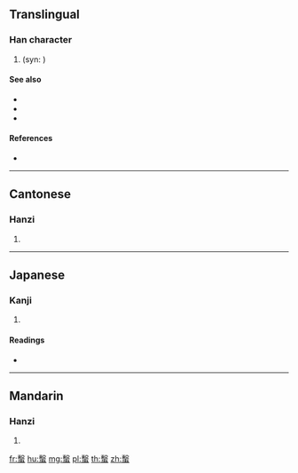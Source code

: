 {{character info/new}}
==Translingual==

===Han character===
{{Han char|rn=142|rad=虫|as=13|sn=19|four=47136|canj=JELMI}}

# {{taxlink|Acrida cinerea|species|noshow=1}} (syn: {{taxlink|Acrida chinensis|species|noshow=1}})

====See also====
* {{projectlink|wikipedia|Acridinae}}
* {{specieslite|Acrida cinerea}}
* {{commonslite|Acrida cinerea}}

====References====
* {{Han ref|kx=1099.080|dkj=33677|dj=1563.140|hdz=42896.040|uh=87FF|ud=34815|bh=F2E6|bd=62182}}

----

==Cantonese==

===Hanzi===
{{yue-hanzi|jyut=kai3|y=kai3}}

# {{defn|lang=yue|sort=虫13}}

----

==Japanese==

===Kanji===
{{ja-kanji|grade=|rs=虫13}}

# {{defn|lang=ja|sort=虫13}}

====Readings====
* {{ja-readings|on=[[けい]] (kei), [[き]] (ki)|kun=|nanori=}}

----

==Mandarin==

===Hanzi===
{{cmn-hanzi|pin=[[qì]] ([[qi4]])|wg=ch'i<sup>4</sup>}}

# {{defn|lang=cmn|sort=虫13}}

[[fr:蟿]]
[[hu:蟿]]
[[mg:蟿]]
[[pl:蟿]]
[[th:蟿]]
[[zh:蟿]]